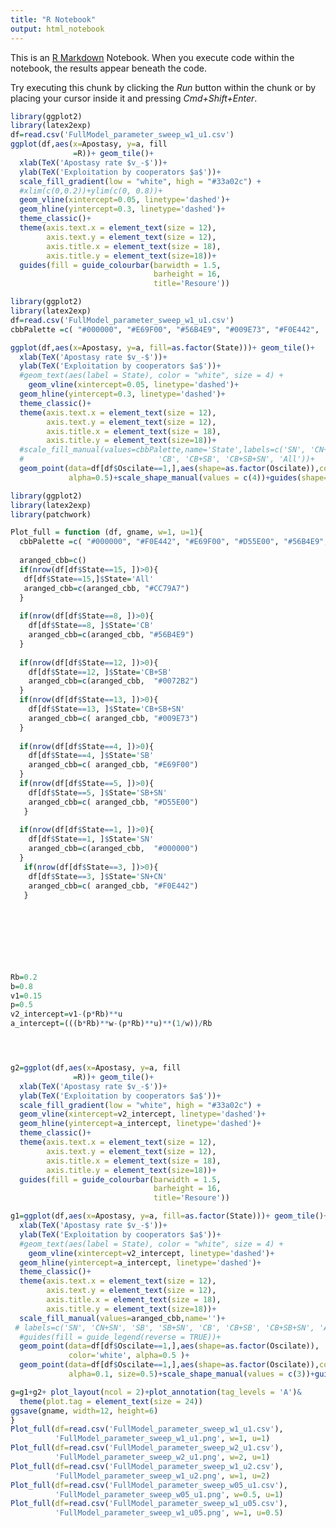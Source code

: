 ```yaml
---
title: "R Notebook"
output: html_notebook
---
```


This is an [R Markdown](http://rmarkdown.rstudio.com) Notebook. When you execute code within the notebook, the results appear beneath the code. 

Try executing this chunk by clicking the *Run* button within the chunk or by placing your cursor inside it and pressing *Cmd+Shift+Enter*. 

```r
library(ggplot2)
library(latex2exp)
df=read.csv('FullModel_parameter_sweep_w1_u1.csv')
ggplot(df,aes(x=Apostasy, y=a, fill
              =R))+ geom_tile()+
  xlab(TeX('Apostasy rate $v_-$'))+
  ylab(TeX('Exploitation by cooperators $a$'))+
  scale_fill_gradient(low = "white", high = "#33a02c") +
  #xlim(c(0,0.2))+ylim(c(0, 0.8))+
  geom_vline(xintercept=0.05, linetype='dashed')+
  geom_hline(yintercept=0.3, linetype='dashed')+
  theme_classic()+
  theme(axis.text.x = element_text(size = 12),
        axis.text.y = element_text(size = 12),
        axis.title.x = element_text(size = 18),
        axis.title.y = element_text(size=18))+
  guides(fill = guide_colourbar(barwidth = 1.5,
                                barheight = 16,
                                title='Resoure'))
```


```r
library(ggplot2)
library(latex2exp)
df=read.csv('FullModel_parameter_sweep_w1_u1.csv')
cbbPalette =c( "#000000", "#E69F00", "#56B4E9", "#009E73", "#F0E442",  "#CC79A7", "#0072B2", "#D55E00")

ggplot(df,aes(x=Apostasy, y=a, fill=as.factor(State)))+ geom_tile()+
  xlab(TeX('Apostasy rate $v_-$'))+
  ylab(TeX('Exploitation by cooperators $a$'))+
  #geom_text(aes(label = State), color = "white", size = 4) +
    geom_vline(xintercept=0.05, linetype='dashed')+
  geom_hline(yintercept=0.3, linetype='dashed')+
  theme_classic()+
  theme(axis.text.x = element_text(size = 12),
        axis.text.y = element_text(size = 12),
        axis.title.x = element_text(size = 18),
        axis.title.y = element_text(size=18))+
  #scale_fill_manual(values=cbbPalette,name='State',labels=c('SN', 'CN+SN', 'SB', 'SB+SN',
  #                              'CB', 'CB+SB', 'CB+SB+SN', 'All'))+
  geom_point(data=df[df$Oscilate==1,],aes(shape=as.factor(Oscilate)),color='white',
             alpha=0.5)+scale_shape_manual(values = c(4))+guides(shape='none')
```

```r
library(ggplot2)
library(latex2exp)
library(patchwork)

Plot_full = function (df, gname, w=1, u=1){
  cbbPalette =c( "#000000", "#F0E442", "#E69F00", "#D55E00", "#56B4E9", "#0072B2","#009E73", "#CC79A7")
　
  aranged_cbb=c()
  if(nrow(df[df$State==15, ])>0){
   df[df$State==15,]$State='All'
   aranged_cbb=c(aranged_cbb, "#CC79A7")
  }
  
  if(nrow(df[df$State==8, ])>0){
    df[df$State==8, ]$State='CB'
    aranged_cbb=c(aranged_cbb, "#56B4E9")
  }
  
  if(nrow(df[df$State==12, ])>0){
    df[df$State==12, ]$State='CB+SB'
    aranged_cbb=c(aranged_cbb,  "#0072B2")
  }
  if(nrow(df[df$State==13, ])>0){
    df[df$State==13, ]$State='CB+SB+SN'
    aranged_cbb=c( aranged_cbb, "#009E73")
  }
  
  if(nrow(df[df$State==4, ])>0){
    df[df$State==4, ]$State='SB'
    aranged_cbb=c( aranged_cbb, "#E69F00")
  }
  if(nrow(df[df$State==5, ])>0){
    df[df$State==5, ]$State='SB+SN'
    aranged_cbb=c( aranged_cbb, "#D55E00")
   }
    
  if(nrow(df[df$State==1, ])>0){
    df[df$State==1, ]$State='SN'
    aranged_cbb=c(aranged_cbb,  "#000000")
  }
   if(nrow(df[df$State==3, ])>0){
    df[df$State==3, ]$State='SN+CN'
    aranged_cbb=c( aranged_cbb, "#F0E442")
   }
   

  
  
  
  


Rb=0.2
b=0.8
v1=0.15
p=0.5
v2_intercept=v1-(p*Rb)**u
a_intercept=(((b*Rb)**w-(p*Rb)**u)**(1/w))/Rb




g2=ggplot(df,aes(x=Apostasy, y=a, fill
              =R))+ geom_tile()+
  xlab(TeX('Apostasy rate $v_-$'))+
  ylab(TeX('Exploitation by cooperators $a$'))+
  scale_fill_gradient(low = "white", high = "#33a02c") +
  geom_vline(xintercept=v2_intercept, linetype='dashed')+
  geom_hline(yintercept=a_intercept, linetype='dashed')+
  theme_classic()+
  theme(axis.text.x = element_text(size = 12),
        axis.text.y = element_text(size = 12),
        axis.title.x = element_text(size = 18),
        axis.title.y = element_text(size=18))+
  guides(fill = guide_colourbar(barwidth = 1.5,
                                barheight = 16,
                                title='Resoure'))

g1=ggplot(df,aes(x=Apostasy, y=a, fill=as.factor(State)))+ geom_tile()+
  xlab(TeX('Apostasy rate $v_-$'))+
  ylab(TeX('Exploitation by cooperators $a$'))+
  #geom_text(aes(label = State), color = "white", size = 4) +
    geom_vline(xintercept=v2_intercept, linetype='dashed')+
  geom_hline(yintercept=a_intercept, linetype='dashed')+
  theme_classic()+
  theme(axis.text.x = element_text(size = 12),
        axis.text.y = element_text(size = 12),
        axis.title.x = element_text(size = 18),
        axis.title.y = element_text(size=18))+
  scale_fill_manual(values=aranged_cbb,name='')+
 # labels=c('SN', 'CN+SN', 'SB', 'SB+SN', 'CB', 'CB+SB', 'CB+SB+SN', 'All'))+
  #guides(fill = guide_legend(reverse = TRUE))+
  geom_point(data=df[df$Oscilate==1,],aes(shape=as.factor(Oscilate)),
             color='white', alpha=0.5 )+
  geom_point(data=df[df$Oscilate==1,],aes(shape=as.factor(Oscilate)),color='white',
             alpha=0.1, size=0.5)+scale_shape_manual(values = c(3))+guides(shape='none')

g=g1+g2+ plot_layout(ncol = 2)+plot_annotation(tag_levels = 'A')& 
  theme(plot.tag = element_text(size = 24))
ggsave(gname, width=12, height=6)
}
Plot_full(df=read.csv('FullModel_parameter_sweep_w1_u1.csv'), 
          'FullModel_parameter_sweep_w1_u1.png', w=1, u=1)
Plot_full(df=read.csv('FullModel_parameter_sweep_w2_u1.csv'),
          'FullModel_parameter_sweep_w2_u1.png', w=2, u=1)
Plot_full(df=read.csv('FullModel_parameter_sweep_w1_u2.csv'), 
          'FullModel_parameter_sweep_w1_u2.png', w=1, u=2)
Plot_full(df=read.csv('FullModel_parameter_sweep_w05_u1.csv'),
          'FullModel_parameter_sweep_w05_u1.png', w=0.5, u=1)
Plot_full(df=read.csv('FullModel_parameter_sweep_w1_u05.csv'),
          'FullModel_parameter_sweep_w1_u05.png', w=1, u=0.5)
```
